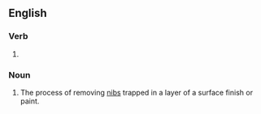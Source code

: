 ==English==

===Verb===
{{head|en|verb form}}

# {{present participle of|en|denib|nocat=1}}

===Noun===
{{en-noun|-}}

# The process of removing [[nibs]] trapped in a layer of a surface finish or paint.